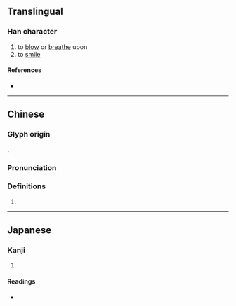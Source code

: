 {{also|歌}}
{{character info/new}}
==Translingual==

===Han character===
{{Han char|rn=76|rad=欠|as=05|sn=9|four=27682|canj=PRNO|ids=⿰句欠}}

# to [[blow]] or [[breathe]] upon
# to [[smile]]

====References====
* {{Han ref|kx=0566.220|dkj=16028|dj=0955.120|hdz=32137.060|uh=6B28|ud=27432|bh=CF64|bd=53092}}

----

==Chinese==
{{zh-forms}}

===Glyph origin===
{{Han etym}}
{{Han compound|句|欠}}.

===Pronunciation===
{{zh-pron
|m=xū
|c=heoi2
|mc=y
|oc=y
|ma=
|cat=v
}}

===Definitions===
{{zh-hanzi}}

# {{rfdef|lang=zh}}

----

==Japanese==

===Kanji===
{{ja-kanji|grade=|rs=欠05}}

# {{defn|lang=ja|sort=欠05}}

====Readings====
* {{ja-readings|on=[[く]] (ku)|kun=[[ふく]] (fuku)}}